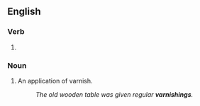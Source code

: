 ==English==

===Verb===
{{head|en|present participle}}

# {{present participle of|varnish|lang=en|nocat=1}}

===Noun===
{{en-noun}}

# An application of varnish.
#: ''The old wooden table was given regular '''varnishings'''.''